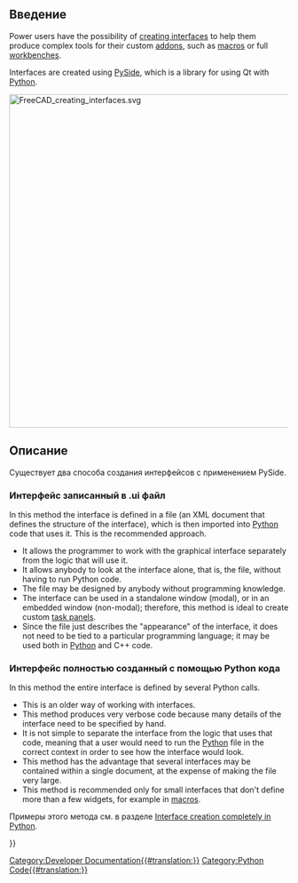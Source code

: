 <languages/>

{{Docnav/ru
|[[PySide/ru|PySide]]
|[[Dialog_creation/ru|Разработка диалогов]]
}}

{{TOCright}}

<span id="Introduction"></span>
== Введение ==

Power users have the possibility of [[Interface_creation|creating interfaces]] to help them produce complex tools for their custom [[Addon|addons]], such as [[Macros|macros]] or full [[Workbenches|workbenches]].

Interfaces are created using [[PySide|PySide]], which is a library for using Qt with [[Python|Python]].

[[File:FreeCAD_creating_interfaces.svg|600px]]
{{Caption|Two general methods to create interfaces, by including the interface in the Python file, or by using {{incode|.ui}} files.}}

<span id="Description"></span>
== Описание ==

Существует два способа создания интерфейсов с применением PySide.

<span id="Interface_in_a_.ui_file"></span>
=== Интерфейс записанный в .ui файл ===

In this method the interface is defined in a {{incode|.ui}} file (an XML document that defines the structure of the interface), which is then imported into [[Python|Python]] code that uses it. This is the recommended approach.
* It allows the programmer to work with the graphical interface separately from the logic that will use it.
* It allows anybody to look at the interface alone, that is, the {{incode|.ui}} file, without having to run Python code.
* The {{incode|.ui}} file may be designed by anybody without programming knowledge.
* The {{incode|.ui}} interface can be used in a standalone window (modal), or in an embedded window (non-modal); therefore, this method is ideal to create custom [[Task_panel|task panels]].
* Since the {{incode|.ui}} file just describes the "appearance" of the interface, it does not need to be tied to a particular programming language; it may be used both in [[Python|Python]] and C++ code.

<span id="Interface_completely_in_Python_code"></span>
=== Интерфейс полностью созданный с помощью Python кода ===

In this method the entire interface is defined by several Python calls.
* This is an older way of working with interfaces.
* This method produces very verbose code because many details of the interface need to be specified by hand.
* It is not simple to separate the interface from the logic that uses that code, meaning that a user would need to run the [[Python|Python]] file in the correct context in order to see how the interface would look.
* This method has the advantage that several interfaces may be contained within a single document, at the expense of making the file very large.
* This method is recommended only for small interfaces that don't define more than a few widgets, for example in [[Macros|macros]].

Примеры этого метода см. в разделе [[Dialog_creation/ru|Interface creation completely in Python]].


{{Docnav/ru
|[[PySide/ru|PySide]]
|[[Dialog_creation/ru|Разработка диалогов]]
}}

{{Powerdocnavi{{#translation:}}}}
[[Category:Developer Documentation{{#translation:}}]]
[[Category:Python Code{{#translation:}}]]